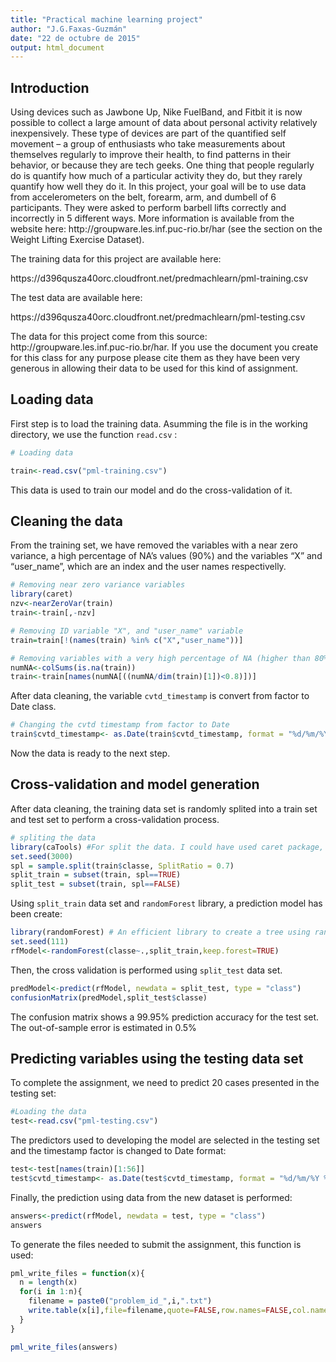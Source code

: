 ```yaml
---
title: "Practical machine learning project"
author: "J.G.Faxas-Guzmán"
date: "22 de octubre de 2015"
output: html_document
---
```


## Introduction

Using devices such as Jawbone Up, Nike FuelBand, and Fitbit it is now possible to collect a large amount of data about personal activity relatively inexpensively. These type of devices are part of the quantified self movement – a group of enthusiasts who take measurements about themselves regularly to improve their health, to find patterns in their behavior, or because they are tech geeks. One thing that people regularly do is quantify how much of a particular activity they do, but they rarely quantify how well they do it. In this project, your goal will be to use data from accelerometers on the belt, forearm, arm, and dumbell of 6 participants. They were asked to perform barbell lifts correctly and incorrectly in 5 different ways. More information is available from the website here: http://groupware.les.inf.puc-rio.br/har (see the section on the Weight Lifting Exercise Dataset). 


The training data for this project are available here: 

https://d396qusza40orc.cloudfront.net/predmachlearn/pml-training.csv

The test data are available here: 

https://d396qusza40orc.cloudfront.net/predmachlearn/pml-testing.csv

The data for this project come from this source: http://groupware.les.inf.puc-rio.br/har. If you use the document you create for this class for any purpose please cite them as they have been very generous in allowing their data to be used for this kind of assignment. 

## Loading data

First step is to load the training data. Asumming the file is in the working directory, we use the function `read.csv` :

```r
# Loading data

train<-read.csv("pml-training.csv")

```
This data is used to train our model and do the cross-validation of it.

## Cleaning the data
From the training set, we have removed the variables with a near zero variance, a high percentage of NA's values (90%) and the variables "X" and "user_name", which are an index and the user names respectivelly.

```r
# Removing near zero variance variables
library(caret)
nzv<-nearZeroVar(train)
train<-train[,-nzv]

# Removing ID variable "X", and "user_name" variable
train=train[!(names(train) %in% c("X","user_name"))]

# Removing variables with a very high percentage of NA (higher than 80%)
numNA<-colSums(is.na(train))
train<-train[names(numNA[((numNA/dim(train)[1])<0.8)])]
```

After data cleaning,  the variable `cvtd_timestamp` is convert from factor to Date class.
```r
# Changing the cvtd timestamp from factor to Date
train$cvtd_timestamp<- as.Date(train$cvtd_timestamp, format = "%d/%m/%Y %H:%M")
```

Now the data is ready to the next step.

## Cross-validation and model generation

After data cleaning, the training data set is randomly splited into a train set and test set to perform a cross-validation process.

```r
# spliting the data
library(caTools) #For split the data. I could have used caret package, but I like this one.
set.seed(3000)
spl = sample.split(train$classe, SplitRatio = 0.7)
split_train = subset(train, spl==TRUE)
split_test = subset(train, spl==FALSE)
```
Using `split_train` data set and `randomForest` library, a prediction model has been create:

```r
library(randomForest) # An efficient library to create a tree using random forest
set.seed(111)
rfModel<-randomForest(classe~.,split_train,keep.forest=TRUE)

```

Then, the cross validation is performed using `split_test` data set.
```r

predModel<-predict(rfModel, newdata = split_test, type = "class")
confusionMatrix(predModel,split_test$classe)
```
The confusion matrix shows a 99.95% prediction accuracy for the test set. The out-of-sample error is estimated in 0.5%

## Predicting variables using the testing data set

To complete the assignment,  we need to predict 20 cases presented in the testing set:

```r
#Loading the data
test<-read.csv("pml-testing.csv")
```

The predictors used to developing the model are selected in the testing set and  the timestamp factor is changed to Date format:
```r
test<-test[names(train)[1:56]]
test$cvtd_timestamp<- as.Date(test$cvtd_timestamp, format = "%d/%m/%Y %H:%M")
```

Finally, the prediction using data from the new dataset is performed:

```r
answers<-predict(rfModel, newdata = test, type = "class")  
answers
```

To generate the files needed to submit the assignment, this function is used:

```r
pml_write_files = function(x){
  n = length(x)
  for(i in 1:n){
    filename = paste0("problem_id_",i,".txt")
    write.table(x[i],file=filename,quote=FALSE,row.names=FALSE,col.names=FALSE)
  }
}

pml_write_files(answers)
```